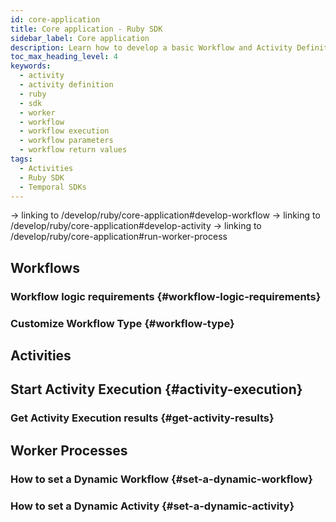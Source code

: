 ```yaml
---
id: core-application
title: Core application - Ruby SDK
sidebar_label: Core application
description: Learn how to develop a basic Workflow and Activity Definition using the Temporal Ruby SDK, run a Worker Process, and set up Dynamic Workflows and Activities.
toc_max_heading_level: 4
keywords:
  - activity
  - activity definition
  - ruby
  - sdk
  - worker
  - workflow
  - workflow execution
  - workflow parameters
  - workflow return values
tags:
  - Activities
  - Ruby SDK
  - Temporal SDKs
---
```


   -> linking to /develop/ruby/core-application#develop-workflow
     -> linking to /develop/ruby/core-application#develop-activity
     -> linking to /develop/ruby/core-application#run-worker-process

## Workflows

<!-- CONTENT-->
<!-- Call out best practices for defining Workflow params and return values-->

### Workflow logic requirements {#workflow-logic-requirements}

<!-- Ruby specific Workflow logic requirements-->

### Customize Workflow Type {#workflow-type}

## Activities

<!-- CONTENT-->
<!-- Call out best practices for defining Activity params and return values-->

## Start Activity Execution {#activity-execution}

<!-- CONTENT-->
<!-- Call out required Timeouts-->

### Get Activity Execution results {#get-activity-results}

<!-- CONTENT-->

## Worker Processes

<!-- CONTENT-->
<!-- Call out registering multiple types-->

### How to set a Dynamic Workflow {#set-a-dynamic-workflow}

<!-- CONTENT-->

### How to set a Dynamic Activity {#set-a-dynamic-activity}

<!-- CONTENT-->
